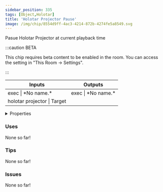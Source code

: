 ```yaml
---
sidebar_position: 335
tags: [Object,Holotar]
title: 'Holotar Projector Pause'
image: /img/chip/8554d9ff-4ac3-4214-872b-4274fe5a8549.svg
---
```


Pasue Holotar Projector at current playback time

:::caution BETA

This chip requires beta content to be enabled in the room. You can access the setting in "This Room -> Settings".

:::

<IChip uuid="8554d9ff-4ac3-4214-872b-4274fe5a8549"/>

<table><thead><tr><th>Inputs</th><th>Outputs</th></tr></thead><tbody><tr><td>exec | *No name.*</td><td>exec | *No name.*</td></tr><tr><td>holotar projector | Target</td><td /></tr></tbody></table>

<details>
  <summary>Properties</summary>
  <div>
    <div>
    <table>
      <tbody>
        <tr>
          <td>Is beta required?</td>
          <td>Yes</td>
        </tr>
        <tr>
          <td>Is chip a trolling risk?</td>
          <td>No</td>
        </tr>
        <tr>
          <td>Is chip a role assignment risk?</td>
          <td>No</td>
        </tr>
        <tr>
          <td>Chip UUID</td>
          <td>8554d9ff-4ac3-4214-872b-4274fe5a8549</td>
        </tr>
        <tr>
          <td>Room availability</td>
          <td>Available everywhere</td>
        </tr>
      </tbody>
    </table>
    </div>
  </div>
</details>

### Uses

None so far!

### Tips

None so far!

### Issues

None so far!
